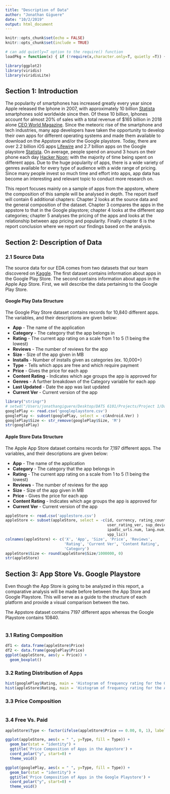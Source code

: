 ```yaml
---
title: "Description of Data"
author: "Jonathan Giguere"
date: "10/2/2019"
output: html_document
---
```


```r
knitr::opts_chunk$set(echo = FALSE)
knitr::opts_chunk$set(include = TRUE)
```

```r
# can add quietly=T option to the require() function
loadPkg = function(x) { if (!require(x,character.only=T, quietly =T)) { install.packages(x,dep=T,repos="http://cran.us.r-project.org"); if(!require(x,character.only=T)) stop("Package not found") } }
```

```r
library(ggplot2)
library(viridis)
library(viridisLite)
```

## Section 1: Introduction

The popularity of smartphones has increased greatly every year since Apple released the Iphone in 2007, with approximately 10 billion [Statista](https://statista.com) smartphones sold worldwide since then. Of these 10 billion, Iphones account for almost 20% of sales with a total revenue of $165 billion in 2018 alone [CEO World Magazine](https://ceoworld.biz). Since the meteoric rise of the smartphone and tech industries, many app developers have taken the opportunity to develop their own apps for different operating systems and made them available to download on the Appstore and/or the Google playstore. Today, there are over 2.2 billion iOS apps [Lifewire](https://lifewire.com) and 2.7 billion apps on the Google playstore [Statista](https://statista.com). On average, people spend on around 3 hours on their phone each day [Hacker Noon](https://hackernoon.com); with the majority of time being spent on different apps. Due to the huge popularity of apps, there is a wide variety of genres available for every type of audience with a wide range of pricing. Since many people invest so much time and effort into apps, app data has become an interesting and relevant topic to conduct more research on. 

This report focuses mainly on a sample of apps from the appstore, where the composition of this sample will be analysed in depth. The report itself will contain 6 additional chapters: Chapter 2 looks at the source data and the general composition of the dataset. Chapter 3 compares the apps in the appstore to that in the Google playstore; chapter 4 looks at the different app categories; chapter 5 analyses the pricing of the apps and looks at the relationship between app pricing and popularity. Finally chapter 6 is the report conclusion where we report our findings based on the analysis.

## Section 2: Description of Data

### 2.1 Source Data

The source data for our EDA comes from two datasets that our team discovered on [Kaggle](https://www.kaggle.com).  The first dataset contains information about apps in the Google Play Store.  The second contains information about apps in the Apple App Store.  First, we will describe the data pertaining to the Google Play Store.

#### Google Play Data Structure

The Google Play Store dataset contains records for 10,840 different apps.  The variables, and their descriptions are given below:

* **App** - The name of the application
* **Category** - The category that the app belongs in
* **Rating** - The current app rating on a scale from 1 to 5 (1 being the lowest)
* **Reviews** - The number of reviews for the app
* **Size** - Size of the app given in MB
* **Installs** - Number of installs given as categories (ex. 10,000+)
* **Type** - Tells which apps are free and which require payment
* **Price** - Gives the price for each app
* **Content Rating** - Indicates which age groups the app is approved for
* **Genres** - A further breakdown of the Category variable for each app
* **Last Updated** - Date the app was last updated
* **Current Ver** - Current version of the app

```r
library("stringr")
# setwd("/Users/jonathangiguere/Desktop/DATS 6101/Projects/Project 1/Data-Science-Project-Final-master")
googlePlay <- read.csv('googleplaystore.csv')
googlePlay <- subset(googlePlay, select = -c(Android.Ver) )
googlePlay$Size <- str_remove(googlePlay$Size, 'M')
str(googlePlay)
```



#### Apple Store Data Structure

The Apple App Store dataset contains records for 7,197 different apps.  The variables, and their descriptions are given below:

* **App** - The name of the application
* **Category** - The category that the app belongs in
* **Rating** - The current app rating on a scale from 1 to 5 (1 being the lowest)
* **Reviews** - The number of reviews for the app
* **Size** - Size of the app given in MB
* **Price** - Gives the price for each app
* **Content Rating** - Indicates which age groups the app is approved for
* **Current Ver** - Current version of the app

```r
appleStore <- read.csv('applestore.csv')
appleStore <- subset(appleStore, select = -c(id, currency, rating_count_ver,
                                             user_rating_ver, sup_devices.num,
                                             ipadSc_urls.num, lang.num,
                                             vpp_lic))
colnames(appleStore) <- c('X', 'App', 'Size', 'Price', 'Reviews',
                          'Rating', 'Current Ver', 'Content Rating',
                          'Category')
appleStore$Size <- round(appleStore$Size/1000000, 0)
str(appleStore)
```

## Section 3: App Store Vs. Google Playstore

Even though the App Store is going to be analyzed in this report, a comparative analysis will be made before between the App Store and Google Playstore. This will serve as a guide to the structure of each platform and provide a visual comparison between the two.

The Appstore dataset contains 7197 different apps whereas the Google Playstore contains 10840.

```r

```

### 3.1 Rating Composition

```r
df1 <- data.frame(appleStore$Price)
df2 <- data.frame(googlePlay$Price)
ggplot(appleStore, aes(y = Price)) +
  geom_boxplot()
```

### 3.2 Rating Distribution of Apps

```r
hist(googlePlay$Rating, main = 'Histogram of frequency rating for the Google Playstore', xlab = 'Rating', col = viridis(20))
hist(appleStore$Rating, main = 'Histogram of frequency rating for the Apple Store', xlab = 'Rating', col = viridis(12))
```

### 3.3 Price Composition

```r
```

### 3.4 Free Vs. Paid

```r
appleStore$Type <- factor(ifelse(appleStore$Price == 0.00, 0, 1), labels = c('Free', 'Paid'))

ggplot(appleStore, aes(x = " ", y=Type, fill = Type)) +
  geom_bar(stat = "identity") +
  ggtitle('Price Composition of Apps in the Appstore') +
  coord_polar("y", start=0) +
  theme_void()

ggplot(googlePlay, aes(x = " ", y=Type, fill = Type)) +
  geom_bar(stat = "identity") +
  ggtitle('Price Composition of Apps in the Google Playstore') +
  coord_polar("y", start=0) +
  theme_void()
```
